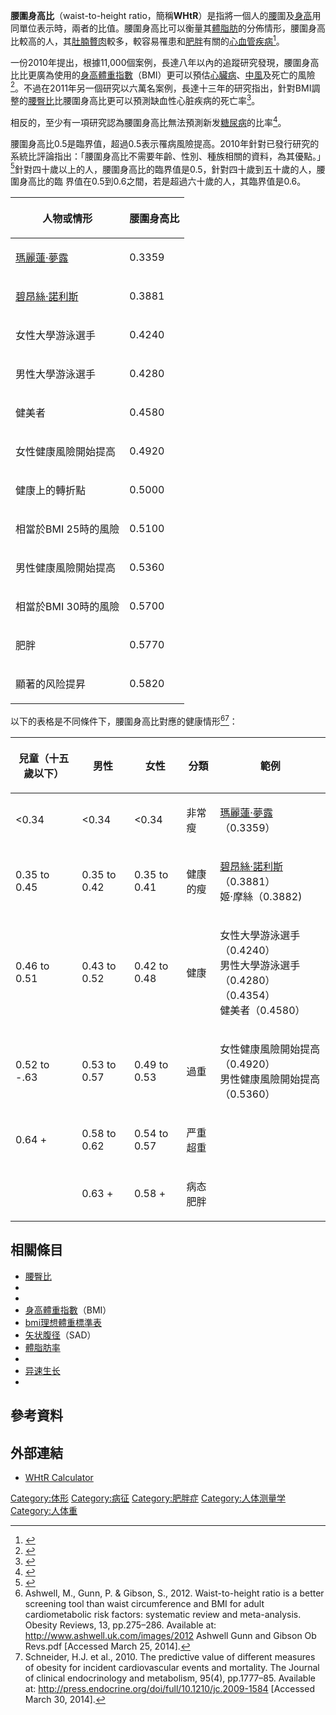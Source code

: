 '''腰圍身高比'''（waist-to-height ratio，簡稱'''WHtR'''）是指將一個人的[[腰|腰]]圍及[[身高|身高]]用同單位表示時，兩者的比值。腰圍身高比可以衡量其[[脂肪|體脂肪]]的分佈情形，腰圍身高比較高的人，其[[肚腩贅肉|肚腩贅肉]]較多，較容易罹患和[[肥胖|肥胖]]有關的[[心血管疾病|心血管疾病]]<ref>{{cite journal|authors=CM Lee, Huxley RR, Wildman RP, Woodward M|title=Indices of abdominal obesity are better discriminators of cardiovascular risk factors than BMI: a meta-analysis'|journal=Journal of Clinical Epidemiology|volume=61|issue=7|date=July 2008|pages=646–653|pmid=18359190|doi=10.1016/j.jclinepi.2007.08.012}}</ref>。

一份2010年提出，根據11,000個案例，長達八年以內的追蹤研究發現，腰圍身高比比更廣為使用的[[身高體重指數|身高體重指數]]（BMI）更可以預估[[心臟病|心臟病]]、[[中風|中風]]及死亡的風險<ref>{{cite journal|title=The predictive value of different measures of obesity for incident cardiovascular events and mortality.|author=Schneider|journal=The Journal of Clinical Endocrinology & Metabolism|volume=95|issue=4|year=2010|pages=1777–1785|url=http://jcem.endojournals.org/cgi/content/full/95/4/1777|doi=10.1210/jc.2009-1584|pmid=20130075|display-authors=etal}}</ref>。不過在2011年另一個研究以六萬名案例，長達十三年的研究指出，針對BMI調整的[[腰臀比|腰臀比]]比腰圍身高比更可以預測缺血性心脏疾病的死亡率<ref name="MørkealRomundstad2011">{{cite journal|last1=Mørkedal|first1=Bjørn|last2=Romundstad|first2=Pål R|last3=Vatten|first3=Lars J.|title=Informativeness of indices of blood pressure, obesity and serum lipids in relation to ischaemic heart disease mortality: the HUNT-II study|journal=European Journal of Epidemiology|volume=26|issue=6|year=2011|pages=457–461|issn=0393-2990|doi=10.1007/s10654-011-9572-7|pmid=21461943|pmc=3115050}}</ref>。

相反的，至少有一項研究認為腰圍身高比無法預測新发[[糖尿病|糖尿病]]的比率<ref>{{cite journal|title=Inability of waist-to-height ratio to predict new onset diabetes mellitus among older adults in Taiwan: A five-year observational cohort study|author=Ren-Jieh Kuo|journal=Archives of Gerontology and Geriatrics|volume=53|issue=1|year=2011|pages=e1-e4|url=http://www.aggjournal.com/article/S0167-4943%2810%2900130-5/abstract|doi=10.1016/j.archger.2010.05.005|display-authors=etal|access-date=2015-10-26|archive-date=2020-07-15|archive-url=https://web.archive.org/web/20200715165555/https://www.sciencedirect.com/journal/archives-of-gerontology-and-geriatrics|dead-url=yes}}</ref>。

腰圍身高比0.5是臨界值，超過0.5表示罹病風險提高。2010年針對已發行研究的系統比評論指出：「腰圍身高比不需要年齡、性別、種族相關的資料，為其優點。」<ref>{{cite journal|title=A systematic review of waist-to-height ratio as a screening tool for the prediction of cardiovascular disease and diabetes: 0·5 could be a suitable global boundary value. |authors=Browning Lucy M, etal |journal=Nutrition research reviews|volume=23|issue=02|year=2010|pages=247–69|url=http://journals.cambridge.org/action/displayAbstract?aid=7929311|doi=10.1017/S0954422410000144}}</ref>針對四十歲以上的人，腰圍身高比的臨界值是0.5，針對四十歲到五十歲的人，腰圍身高比的臨
界值在0.5到0.6之間，若是超過六十歲的人，其臨界值是0.6{{Citation needed|date=2015-10}}。

{| class="wikitable"
|-
! 人物或情形!!腰圍身高比
|-
| [[瑪麗蓮·夢露|瑪麗蓮·夢露]] || 0.3359
|-
| [[碧昂絲·諾利斯|碧昂絲·諾利斯]] || 0.3881
|-
| 女性大學游泳選手   ||  0.4240
|-
| 男性大學游泳選手   || 0.4280
|-
| 健美者  ||  0.4580
|-
| 女性健康風險開始提高  || 0.4920
|-
| 健康上的轉折點  || 0.5000
|-
| 相當於BMI 25時的風險  || 0.5100
|-
| 男性健康風險開始提高   || 0.5360
|-
| 相當於BMI 30時的風險  ||  0.5700
|-
| 肥胖    || 0.5770
|-
| 顯著的风险提昇  ||  0.5820
|}{{Citation needed|date=November 2014|reason=for table}}

以下的表格是不同條件下，腰圍身高比對應的健康情形<ref>Ashwell, M., Gunn, P. & Gibson, S., 2012. Waist-to-height ratio is a better screening tool than waist circumference and BMI for adult cardiometabolic risk factors: systematic review and meta-analysis. Obesity Reviews, 13, pp.275–286. Available at: http://www.ashwell.uk.com/images/2012{{dead link|date=2018年1月 |bot=InternetArchiveBot |fix-attempted=yes }} Ashwell Gunn and Gibson  Ob Revs.pdf [Accessed March 25, 2014].</ref><ref>Schneider, H.J. et al., 2010. The predictive value of different measures of obesity for incident cardiovascular events and mortality. The Journal of clinical endocrinology and metabolism, 95(4), pp.1777–85. Available at: http://press.endocrine.org/doi/full/10.1210/jc.2009-1584{{Dead link|date=2020年1月 |bot=InternetArchiveBot |fix-attempted=yes }} [Accessed March 30, 2014].</ref>：

{| class="wikitable"
|-
! 兒童（十五歲以下）!! 男性 !! 女性 !! 分類 !! 範例
|-
| <0.34 || <0.34 || <0.34 || 非常瘦 ||[[瑪麗蓮·夢露|瑪麗蓮·夢露]]（0.3359）
|-
|  0.35 to 0.45 || 0.35 to 0.42 || 0.35 to 0.41 || 健康的瘦|| [[碧昂絲·諾利斯|碧昂絲·諾利斯]]（0.3881）<br>姬·摩絲（0.3882)
|-
|  0.46 to 0.51 || 0.43 to 0.52 || 0.42 to 0.48 || 健康 || 女性大學游泳選手（0.4240）<br>男性大學游泳選手 （0.4280）<br>{{le|阿什利·格雷厄姆|Ashley Graham}}（0.4354）<br>健美者（0.4580）
|-
|  0.52 to -.63 || 0.53 to 0.57 || 0.49 to 0.53 || 過重 || 女性健康風險開始提高（0.4920）<br>男性健康風險開始提高（0.5360）
|-
|  0.64 + || 0.58 to 0.62 || 0.54 to 0.57 || 严重超重 ||
|-
|  || 0.63 + || 0.58 + || 病态肥胖 ||
|}

==相關條目==
* [[腰臀比|腰臀比]]
* {{le|身体肥胖指数|Body adiposity index}}
* {{le|身体身高指數|Body volume index}}
* [[身高體重指數|身高體重指數]]（BMI）
* [http://www.rekday.com/utility/use/bmi-%E8%BA%AB%E6%9D%90%E6%8C%87%E6%95%B8-%E5%B0%8D%E7%85%A7%E8%A1%A8 bmi理想體重標準表]{{Dead link|date=2019年5月 |bot=InternetArchiveBot |fix-attempted=yes }}
* [[矢状腹径|矢状腹径]]（SAD）
* [[體脂肪率|體脂肪率]]
* {{le|體內水份|Body water}}
* [[异速生长|异速生长]]
* {{le|Corpulence指數|Corpulence index}}

==參考資料==
{{reflist}}

==外部連結==
*[http://www.whtr.org WHtR Calculator]

[[Category:体形|Category:体形]]
[[Category:病征|Category:病征]]
[[Category:肥胖症|Category:肥胖症]]
[[Category:人体测量学|Category:人体测量学]]
[[Category:人体重|Category:人体重]]